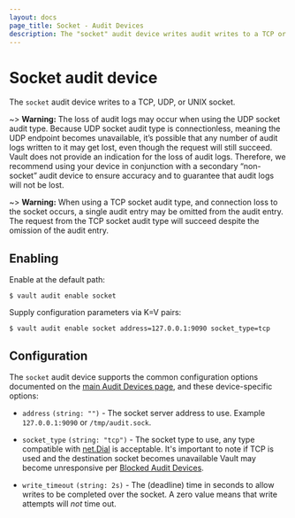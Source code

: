 ```yaml
---
layout: docs
page_title: Socket - Audit Devices
description: The "socket" audit device writes audit writes to a TCP or UDP socket.
---
```


# Socket audit device

The `socket` audit device writes to a TCP, UDP, or UNIX socket.

~> **Warning:** The loss of audit logs may occur when using the UDP socket audit type. Because UDP socket audit type is connectionless, meaning the UDP endpoint becomes unavailable, it’s possible that any number of audit logs written to it may get lost, even though the request will still succeed. Vault does not provide an indication for the loss of audit logs. Therefore, we recommend using your device in conjunction with a secondary “non-socket” audit device to ensure accuracy and to guarantee that audit logs will not be lost.

~> **Warning:** When using a TCP socket audit type, and connection loss to the socket occurs, a single audit entry may be omitted from the audit entry. The request from the TCP socket audit type will succeed despite the omission of the audit entry.

## Enabling

Enable at the default path:

```shell-session
$ vault audit enable socket
```

Supply configuration parameters via K=V pairs:

```shell-session
$ vault audit enable socket address=127.0.0.1:9090 socket_type=tcp
```

## Configuration

The `socket` audit device supports the common configuration options documented on
the [main Audit Devices page](/vault/docs/audit#common-configuration-options), and
these device-specific options:

- `address` `(string: "")` - The socket server address to use. Example
  `127.0.0.1:9090` or `/tmp/audit.sock`.

- `socket_type` `(string: "tcp")` - The socket type to use, any type compatible
  with [net.Dial](https://golang.org/pkg/net/#Dial) is acceptable. It's
  important to note if TCP is used and the destination socket becomes unavailable
  Vault may become unresponsive per [Blocked Audit Devices](/vault/docs/audit/#blocked-audit-devices).

- `write_timeout` `(string: 2s)` - The (deadline) time in seconds to allow writes to be completed over the socket.
  A zero value means that write attempts will *not* time out.
